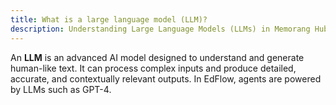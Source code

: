 ```yaml
---
title: What is a large language model (LLM)?
description: Understanding Large Language Models (LLMs) in Memorang Hub.
---
```


An **LLM** is an advanced AI model designed to understand and generate human-like text. It can process complex inputs and produce detailed, accurate, and contextually relevant outputs. In EdFlow, agents are powered by LLMs such as GPT-4.
